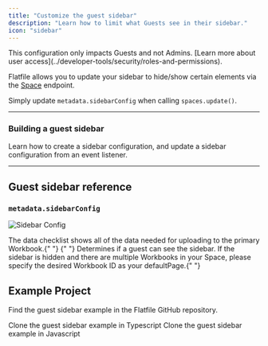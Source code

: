 ```yaml
---
title: "Customize the guest sidebar"
description: "Learn how to limit what Guests see in their sidebar."
icon: "sidebar"
---
```


<Info>
  This configuration only impacts Guests and not Admins. [Learn more about user
  access](../developer-tools/security/roles-and-permissions).
</Info>

Flatfile allows you to update your sidebar to hide/show certain elements via the <Tooltip tip="A micro-application...">[Space](../concepts/spaces)</Tooltip> endpoint.

Simply update `metadata.sidebarConfig` when calling `spaces.update()`.

---

### Building a guest sidebar

Learn how to create a sidebar configuration, and update a sidebar configuration from an event listener.

<Snippet file="guides/guest_sidebar/block1.mdx" />

---

## Guest sidebar reference

### `metadata.sidebarConfig`

![Sidebar Config](../images/customize/sidebarConfig.png)

<ParamField path="showDataChecklist" type="boolean">
  The data checklist shows all of the data needed for uploading to the primary
  Workbook.{" "}
</ParamField>
<ParamField path="showSidebar" type="boolean">
  {" "}
  Determines if a guest can see the sidebar. If the sidebar is hidden and there are
  multiple Workbooks in your Space, please specify the desired Workbook ID as your
  defaultPage.{" "}
</ParamField>

## Example Project

Find the guest sidebar example in the Flatfile GitHub repository.

<CardGroup cols={2}>
  <Card
    title="typescript"
    icon="code-merge"
    href="https://github.com/FlatFilers/flatfile-docs-kitchen-sink/blob/main/typescript/guest-sidebar/index.ts"
  >
    Clone the guest sidebar example in Typescript
  </Card>
  <Card
    title="javascript"
    icon="js"
    href="https://github.com/FlatFilers/flatfile-docs-kitchen-sink/blob/main/javascript/guest-sidebar/index.js"
  >
    Clone the guest sidebar example in Javascript
  </Card>
</CardGroup>
